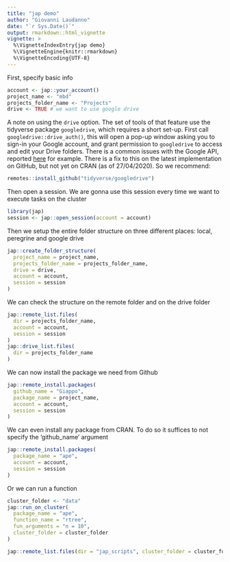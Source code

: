 ```yaml
---
title: "jap demo"
author: "Giovanni Laudanno"
date: "`r Sys.Date()`"
output: rmarkdown::html_vignette
vignette: >
  %\VignetteIndexEntry{jap demo}
  %\VignetteEngine{knitr::rmarkdown}
  %\VignetteEncoding{UTF-8}
---
```


First, specify basic info

```r
account <- jap::your_account()
project_name <- "mbd"
projects_folder_name <- "Projects"
drive <- TRUE # we want to use google drive
```

A note on using the `drive` option. The set of tools of that feature use the
tidyverse package `googledrive`, which requires a short set-up. First call
`googledrive::drive_auth()`, this will open a pop-up window asking you to
sign-in your Google account, and grant permission to `googledrive` to access and
edit your Drive folders.
There is a common issues with the Google API, reported [here](https://github.com/tidyverse/googledrive/issues/279) for example. There
is a fix to this on the latest implementation on GitHub, but not yet on CRAN (as
of 27/04/2020). So we recommend:
```r
remotes::install_github("tidyverse/googledrive")
```

Then open a session. We are gonna use this session every time we want to execute tasks on the cluster

```r
library(jap)
session <- jap::open_session(account = account)
```

Then we setup the entire folder structure on three different places: local, peregrine and google drive

```r
jap::create_folder_structure(
  project_name = project_name,
  projects_folder_name = projects_folder_name,
  drive = drive,
  account = account,
  session = session
)
```

We can check the structure on the remote folder and on the drive folder

```r
jap::remote_list.files(
  dir = projects_folder_name,
  account = account,
  session = session
)
jap::drive_list.files(
  dir = projects_folder_name
)
```

We can now install the package we need from Github

```r
jap::remote_install.packages(
  github_name = "Giappo",
  package_name = project_name,
  account = account,
  session = session
)
```

We can even install any package from CRAN. To do so it suffices to not specify the 'github_name' argument

```r
jap::remote_install.packages(
  package_name = "ape",
  account = account,
  session = session
)
```

Or we can run a function

```r
cluster_folder <- "data"
jap::run_on_cluster(
  package_name = "ape",
  function_name = "rtree",
  fun_arguments = "n = 10",
  cluster_folder = cluster_folder
)
```

```r
jap::remote_list.files(dir = "jap_scripts", cluster_folder = cluster_folder)
```
